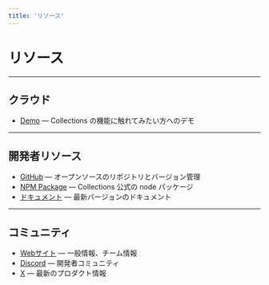 ```yaml
---
title: 'リソース'
---
```


# リソース

---

## クラウド

- [Demo](https://app.collectionsdemo.live/admin/) — Collections の機能に触れてみたい方へのデモ

---

## 開発者リソース

- [GitHub](https://github.com/collectionscms/collections) — オープンソースのリポジトリとバージョン管理
- [NPM Package](https://www.npmjs.com/settings/collectionscms/packages) — Collections 公式の node パッケージ
- [ドキュメント](https://collections.dev/docs/home) — 最新バージョンのドキュメント

---

## コミュニティ

- [Webサイト](https://collections.dev) — 一般情報、チーム情報
- [Discord](https://discord.gg/a6FYDkV3Vk) — 開発者コミュニティ
- [X](https://twitter.com/collectionscms) — 最新のプロダクト情報
